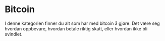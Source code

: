 # Bitcoin

I denne kategorien finner du alt som har med bitcoin å gjøre. Det være seg
hvordan oppbevare, hvordan betale riktig skatt, eller hvordan ikke bli svindlet.
